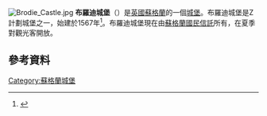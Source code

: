 [[Image:Brodie_Castle.jpg|thumb]]
'''布羅迪城堡'''（'''{{lang-en|Brodie Castle}}'''）是[[英國|英國]][[蘇格蘭|蘇格蘭]]的一個[[城堡|城堡]]。布羅迪城堡是Z計劃城堡之一，始建於1567年<ref>{{cite web |url=http://www.nts.org.uk/Property/69/Details/ |title=Brodie Castle |publisher=[[National_Trust_for_Scotland|National Trust for Scotland]] |accessdate=2009-10-22 |deadurl=yes |archiveurl=https://web.archive.org/web/20090527014931/http://www.nts.org.uk/Property/69/Details/ |archivedate=2009-05-27 }}</ref>。布羅迪城堡現在由[[蘇格蘭國民信託|蘇格蘭國民信託]]所有，在夏季對觀光客開放。
==參考資料==
{{Reflist}}
[[Category:蘇格蘭城堡|Category:蘇格蘭城堡]]